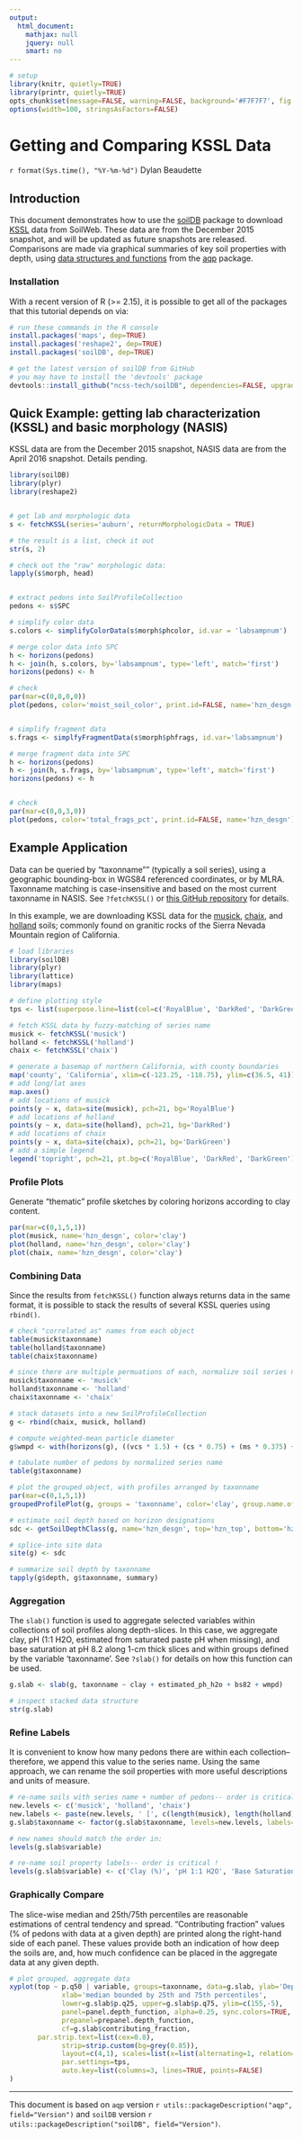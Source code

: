 ```yaml
---
output:
  html_document:
    mathjax: null
    jquery: null
    smart: no
---
```


```r
# setup
library(knitr, quietly=TRUE)
library(printr, quietly=TRUE)
opts_chunk$set(message=FALSE, warning=FALSE, background='#F7F7F7', fig.align='center', fig.retina=2, dev='png', tidy=FALSE, verbose=FALSE)
options(width=100, stringsAsFactors=FALSE)
```

Getting and Comparing KSSL Data
===============================
`r format(Sys.time(), "%Y-%m-%d")`
Dylan Beaudette

## Introduction
This document demonstrates how to use the [soilDB](http://ncss-tech.github.io/AQP/soilDB/soilDB-Intro.html) package to download [KSSL](http://ncsslabdatamart.sc.egov.usda.gov/) data from SoilWeb. These data are from the December 2015 snapshot, and will be updated as future snapshots are released. Comparisons are made via graphical summaries of key soil properties with depth, using [data structures and functions](hhttp://ncss-tech.github.io/AQP/aqp/aqp-intro.html) from the [aqp](http://ncss-tech.github.io/AQP/) package.

### Installation
With a recent version of R (>= 2.15), it is possible to get all of the packages that this tutorial depends on via:
```r
# run these commands in the R console
install.packages('maps', dep=TRUE)
install.packages('reshape2', dep=TRUE)
install.packages('soilDB', dep=TRUE)

# get the latest version of soilDB from GitHub
# you may have to install the 'devtools' package
devtools::install_github("ncss-tech/soilDB", dependencies=FALSE, upgrade_dependencies=FALSE)
```


## Quick Example: getting lab characterization (KSSL) and basic morphology (NASIS)
KSSL data are from the December 2015 snapshot, NASIS data are from the April 2016 snapshot. Details pending.
```r
library(soilDB)
library(plyr)
library(reshape2)


# get lab and morphologic data
s <- fetchKSSL(series='auburn', returnMorphologicData = TRUE)

# the result is a list, check it out
str(s, 2)

# check out the "raw" morphologic data:
lapply(s$morph, head)


# extract pedons into SoilProfileCollection
pedons <- s$SPC

# simplify color data
s.colors <- simplifyColorData(s$morph$phcolor, id.var = 'labsampnum')

# merge color data into SPC
h <- horizons(pedons)
h <- join(h, s.colors, by='labsampnum', type='left', match='first')
horizons(pedons) <- h

# check
par(mar=c(0,0,0,0))
plot(pedons, color='moist_soil_color', print.id=FALSE, name='hzn_desgn')


# simplify fragment data
s.frags <- simplfyFragmentData(s$morph$phfrags, id.var='labsampnum')

# merge fragment data into SPC
h <- horizons(pedons)
h <- join(h, s.frags, by='labsampnum', type='left', match='first')
horizons(pedons) <- h


# check
par(mar=c(0,0,3,0))
plot(pedons, color='total_frags_pct', print.id=FALSE, name='hzn_desgn')
```


## Example Application
Data can be queried by "taxonname"" (typically a soil series), using a geographic bounding-box in WGS84 referenced coordinates, or by MLRA. Taxonname matching is case-insensitive and based on the most current taxonname in NASIS. See `?fetchKSSL()` or [this GitHub repository](https://github.com/dylanbeaudette/process-kssl-snapshot) for details.

In this example, we are downloading KSSL data for the [musick](https://soilseriessc.egov.usda.gov/OSD_Docs/M/MUSIC.html), [chaix](https://soilseries.sc.egov.usda.gov/OSD_Docs/C/CHAIX.html), and [holland](https://soilseries.sc.egov.usda.gov/OSD_Docs/H/HOLLAND.html) soils; commonly found on granitic rocks of the Sierra Nevada Mountain region of California.
```r
# load libraries
library(soilDB)
library(plyr)
library(lattice)
library(maps)

# define plotting style
tps <- list(superpose.line=list(col=c('RoyalBlue', 'DarkRed', 'DarkGreen'), lwd=2))

# fetch KSSL data by fuzzy-matching of series name
musick <- fetchKSSL('musick')
holland <- fetchKSSL('holland')
chaix <- fetchKSSL('chaix')

# generate a basemap of northern California, with county boundaries
map('county', 'California', xlim=c(-123.25, -118.75), ylim=c(36.5, 41))
# add long/lat axes
map.axes()
# add locations of musick
points(y ~ x, data=site(musick), pch=21, bg='RoyalBlue')
# add locations of holland
points(y ~ x, data=site(holland), pch=21, bg='DarkRed')
# add locations of chaix
points(y ~ x, data=site(chaix), pch=21, bg='DarkGreen')
# add a simple legend
legend('topright', pch=21, pt.bg=c('RoyalBlue', 'DarkRed', 'DarkGreen'), legend=c('musick', 'holland', 'chaix'), bty='n')
```




### Profile Plots
Generate "thematic" profile sketches by coloring horizons according to clay content.
```r
par(mar=c(0,1,5,1))
plot(musick, name='hzn_desgn', color='clay')
plot(holland, name='hzn_desgn', color='clay')
plot(chaix, name='hzn_desgn', color='clay')
```


### Combining Data
Since the results from `fetchKSSL()` function always returns data in the same format, it is possible to stack the results of several KSSL queries using `rbind()`.
```r
# check "correlated as" names from each object
table(musick$taxonname)
table(holland$taxonname)
table(chaix$taxonname)

# since there are multiple permuations of each, normalize soil series name by replacement
musick$taxonname <- 'musick'
holland$taxonname <- 'holland'
chaix$taxonname <- 'chaix'

# stack datasets into a new SoilProfileCollection
g <- rbind(chaix, musick, holland)

# compute weighted-mean particle diameter
g$wmpd <- with(horizons(g), ((vcs * 1.5) + (cs * 0.75) + (ms * 0.375) + (fs * 0.175) + (vfs *0.075) + (silt * 0.026) + (clay * 0.0015)) / (vcs + cs + ms + fs + vfs + silt + clay))

# tabulate number of pedons by normalized series name
table(g$taxonname)

# plot the grouped object, with profiles arranged by taxonname
par(mar=c(0,1,5,1))
groupedProfilePlot(g, groups = 'taxonname', color='clay', group.name.offset = -10)

# estimate soil depth based on horizon designations
sdc <- getSoilDepthClass(g, name='hzn_desgn', top='hzn_top', bottom='hzn_bot')

# splice-into site data
site(g) <- sdc

# summarize soil depth by taxonname
tapply(g$depth, g$taxonname, summary)
```


### Aggregation
The `slab()` function is used to aggregate selected variables within collections of soil profiles along depth-slices. In this case, we aggregate clay, pH (1:1 H2O, estimated from saturated paste pH when missing), and base saturation at pH 8.2 along 1-cm thick slices and within groups defined by the variable 'taxonname'. See `?slab()` for details on how this function can be used.
```r
g.slab <- slab(g, taxonname ~ clay + estimated_ph_h2o + bs82 + wmpd)

# inspect stacked data structure
str(g.slab)
```


### Refine Labels
It is convenient to know how many pedons there are within each collection--therefore, we append this value to the series name. Using the same approach, we can rename the soil properties with more useful descriptions and units of measure.
```r
# re-name soils with series name + number of pedons-- order is critical !
new.levels <- c('musick', 'holland', 'chaix')
new.labels <- paste(new.levels, ' [', c(length(musick), length(holland), length(chaix)), ' pedons]', sep='')
g.slab$taxonname <- factor(g.slab$taxonname, levels=new.levels, labels=new.labels)

# new names should match the order in:
levels(g.slab$variable)

# re-name soil property labels-- order is critical !
levels(g.slab$variable) <- c('Clay (%)', 'pH 1:1 H2O', 'Base Saturation at pH 8.2 (%)', 'WMPD (mm)')
```


### Graphically Compare
The slice-wise median and 25th/75th percentiles are reasonable estimations of central tendency and spread. "Contributing fraction" values (% of pedons with data at a given depth) are printed along the right-hand side of each panel. These values provide both an indication of how deep the soils are, and, how much confidence can be placed in the aggregate data at any given depth.
```r
# plot grouped, aggregate data
xyplot(top ~ p.q50 | variable, groups=taxonname, data=g.slab, ylab='Depth',
			 xlab='median bounded by 25th and 75th percentiles',
			 lower=g.slab$p.q25, upper=g.slab$p.q75, ylim=c(155,-5),
			 panel=panel.depth_function, alpha=0.25, sync.colors=TRUE,
			 prepanel=prepanel.depth_function,
			 cf=g.slab$contributing_fraction,
       par.strip.text=list(cex=0.8),
			 strip=strip.custom(bg=grey(0.85)),
			 layout=c(4,1), scales=list(x=list(alternating=1, relation='free'), y=list(alternating=3)),
			 par.settings=tps,
			 auto.key=list(columns=3, lines=TRUE, points=FALSE)
)
```





----------------------------
This document is based on `aqp` version `r utils::packageDescription("aqp", field="Version")` and `soilDB` version `r utils::packageDescription("soilDB", field="Version")`.
